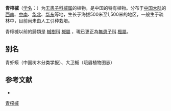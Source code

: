 {{Speciesbox
| name = 青榨槭
| status = 
| status_system = 
| image =
| genus = Acer
| species = davidii
| authority = Franch.
}}

'''青榨槭'''（[[学名|学名]]：{{lang|la|''Acer davidii''}}）为[[无患子科|无患子科]][[槭属|槭属]]的植物，是中国的特有植物。分布于[[中国大陆|中国大陆]]的[[西南|西南]]、[[中南|中南]]、[[华北|华北]]、[[华东|华东]]等地，生长于海拔500米至1,500米的地区，一般生于疏林中，目前尚未由人工引种栽培。

青榨槭以前的歸類是 [[槭樹科|槭樹科]] [[槭屬|槭屬]] ，現已更正為[[無患子科|無患子科]] [[楓屬|楓屬]]。

== 别名 ==
青虾蟆（中国树木分类学报）、大卫槭（峨眉植物图志）

== 参考文献 ==
<div class="references-small">
* {{cite web| url =http://www.bioinfo.cn/db05/KmzwSpecies.php?action=view&id=778| title =青榨槭| work =《中国高等植物数据库全库》| publisher =中国科学院微生物研究所| author =昆明植物研究所| accessdate =2009-02-21| deadurl =yes| archiveurl =https://web.archive.org/web/20160305001833/http://www.bioinfo.cn/db05/KmzwSpecies.php?action=view&id=778| archivedate =2016-03-05}}
</div>
{{Taxonbar|from=Q657935}}

[[Category:枫属|青榨槭]]


{{植物小作品}}